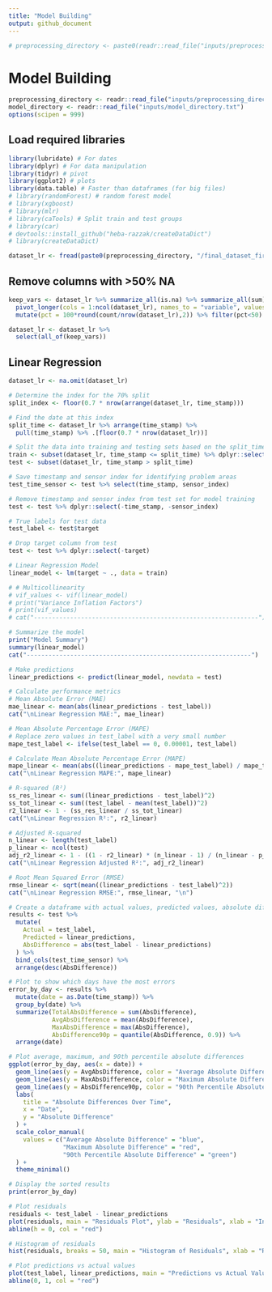 ```yaml
---
title: "Model Building"
output: github_document
---
```


```r
# preprocessing_directory <- paste0(readr::read_file("inputs/preprocessing_directory.txt"),"/test")
```

# Model Building

```r
preprocessing_directory <- readr::read_file("inputs/preprocessing_directory.txt")
model_directory <- readr::read_file("inputs/model_directory.txt")
options(scipen = 999)
```

## Load required libraries
```r
library(lubridate) # For dates
library(dplyr) # For data manipulation
library(tidyr) # pivot
library(ggplot2) # plots
library(data.table) # Faster than dataframes (for big files)
# library(randomForest) # random forest model
# library(xgboost)
# library(mlr)
# library(caTools) # Split train and test groups
# library(car)
# devtools::install_github("heba-razzak/createDataDict")
# library(createDataDict)
```

```r
dataset_lr <- fread(paste0(preprocessing_directory, "/final_dataset_fire.csv")) %>% rename(target = pm2.5_atm)
```

## Remove columns with >50% NA
```r
keep_vars <- dataset_lr %>% summarize_all(is.na) %>% summarize_all(sum) %>% 
  pivot_longer(cols = 1:ncol(dataset_lr), names_to = "variable", values_to = "count") %>%
  mutate(pct = 100*round(count/nrow(dataset_lr),2)) %>% filter(pct<50) %>% pull(variable)

dataset_lr <- dataset_lr %>%
  select(all_of(keep_vars))
```

## Linear Regression

```r
dataset_lr <- na.omit(dataset_lr)

# Determine the index for the 70% split
split_index <- floor(0.7 * nrow(arrange(dataset_lr, time_stamp)))

# Find the date at this index
split_time <- dataset_lr %>% arrange(time_stamp) %>%
  pull(time_stamp) %>% .[floor(0.7 * nrow(dataset_lr))]

# Split the data into training and testing sets based on the split_time
train <- subset(dataset_lr, time_stamp <= split_time) %>% dplyr::select(-time_stamp, -sensor_index)
test <- subset(dataset_lr, time_stamp > split_time)

# Save timestamp and sensor index for identifying problem areas
test_time_sensor <- test %>% select(time_stamp, sensor_index)

# Remove timestamp and sensor index from test set for model training
test <- test %>% dplyr::select(-time_stamp, -sensor_index)

# True labels for test data
test_label <- test$target

# Drop target column from test
test <- test %>% dplyr::select(-target)

# Linear Regression Model
linear_model <- lm(target ~ ., data = train)

# # Multicollinearity
# vif_values <- vif(linear_model)
# print("Variance Inflation Factors")
# print(vif_values)
# cat("--------------------------------------------------------------")
```


```r
# Summarize the model
print("Model Summary")
summary(linear_model)
cat("--------------------------------------------------------------")
```


```r
# Make predictions
linear_predictions <- predict(linear_model, newdata = test)

# Calculate performance metrics
# Mean Absolute Error (MAE)
mae_linear <- mean(abs(linear_predictions - test_label))
cat("\nLinear Regression MAE:", mae_linear)
```


```r
# Mean Absolute Percentage Error (MAPE)
# Replace zero values in test_label with a very small number
mape_test_label <- ifelse(test_label == 0, 0.00001, test_label)

# Calculate Mean Absolute Percentage Error (MAPE)
mape_linear <- mean(abs((linear_predictions - mape_test_label) / mape_test_label)) * 100
cat("\nLinear Regression MAPE:", mape_linear)
```


```r
# R-squared (R²)
ss_res_linear <- sum((linear_predictions - test_label)^2)
ss_tot_linear <- sum((test_label - mean(test_label))^2)
r2_linear <- 1 - (ss_res_linear / ss_tot_linear)
cat("\nLinear Regression R²:", r2_linear)
```


```r
# Adjusted R-squared
n_linear <- length(test_label)
p_linear <- ncol(test)
adj_r2_linear <- 1 - ((1 - r2_linear) * (n_linear - 1) / (n_linear - p_linear - 1))
cat("\nLinear Regression Adjusted R²:", adj_r2_linear)
```


```r
# Root Mean Squared Error (RMSE)
rmse_linear <- sqrt(mean((linear_predictions - test_label)^2))
cat("\nLinear Regression RMSE:", rmse_linear, "\n")
```


```r
# Create a dataframe with actual values, predicted values, absolute differences, and identification columns
results <- test %>%
  mutate(
    Actual = test_label,
    Predicted = linear_predictions,
    AbsDifference = abs(test_label - linear_predictions)
  ) %>%
  bind_cols(test_time_sensor) %>% 
  arrange(desc(AbsDifference))

# Plot to show which days have the most errors
error_by_day <- results %>%
  mutate(date = as.Date(time_stamp)) %>%
  group_by(date) %>%
  summarize(TotalAbsDifference = sum(AbsDifference),
            AvgAbsDifference = mean(AbsDifference),
            MaxAbsDifference = max(AbsDifference),
            AbsDifference90p = quantile(AbsDifference, 0.9)) %>%
  arrange(date)

# Plot average, maximum, and 90th percentile absolute differences
ggplot(error_by_day, aes(x = date)) +
  geom_line(aes(y = AvgAbsDifference, color = "Average Absolute Difference")) +
  geom_line(aes(y = MaxAbsDifference, color = "Maximum Absolute Difference")) +
  geom_line(aes(y = AbsDifference90p, color = "90th Percentile Absolute Difference")) +
  labs(
    title = "Absolute Differences Over Time",
    x = "Date",
    y = "Absolute Difference"
  ) +
  scale_color_manual(
    values = c("Average Absolute Difference" = "blue",
               "Maximum Absolute Difference" = "red",
               "90th Percentile Absolute Difference" = "green")
  ) +
  theme_minimal()
```


```r
# Display the sorted results
print(error_by_day)
```


```r
# Plot residuals
residuals <- test_label - linear_predictions
plot(residuals, main = "Residuals Plot", ylab = "Residuals", xlab = "Index", col = "blue", pch = 20)
abline(h = 0, col = "red")

# Histogram of residuals
hist(residuals, breaks = 50, main = "Histogram of Residuals", xlab = "Residuals", col = "blue")
```


```r
# Plot predictions vs actual values
plot(test_label, linear_predictions, main = "Predictions vs Actual Values", xlab = "Actual Values", ylab = "Predicted Values", col = "blue", pch = 19)
abline(0, 1, col = "red")
```
